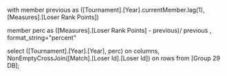 with member previous as 
([Tournament].[Year].currentMember.lag(1), [Measures].[Loser Rank Points]) 

member perc as ([Measures].[Loser Rank Points] - previous)/ previous , 
format_string="percent" 

select ([Tournament].[Year].[Year], perc) on columns, 
NonEmptyCrossJoin([Match].[Loser Id].[Loser Id])
on rows from [Group 29 DB];